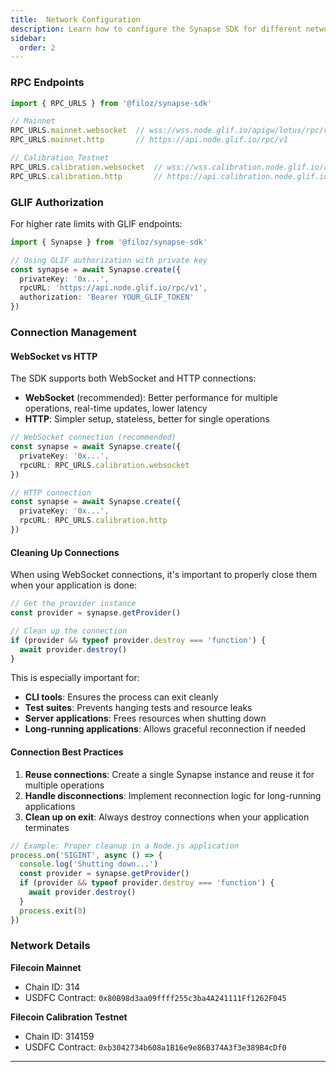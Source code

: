 ```yaml
---
title:  Network Configuration
description: Learn how to configure the Synapse SDK for different networks.
sidebar: 
  order: 2
---
```


### RPC Endpoints

```typescript
import { RPC_URLS } from '@filoz/synapse-sdk'

// Mainnet
RPC_URLS.mainnet.websocket  // wss://wss.node.glif.io/apigw/lotus/rpc/v1
RPC_URLS.mainnet.http       // https://api.node.glif.io/rpc/v1

// Calibration Testnet
RPC_URLS.calibration.websocket  // wss://wss.calibration.node.glif.io/apigw/lotus/rpc/v1
RPC_URLS.calibration.http       // https://api.calibration.node.glif.io/rpc/v1
```

### GLIF Authorization

For higher rate limits with GLIF endpoints:

```typescript
import { Synapse } from '@filoz/synapse-sdk'

// Using GLIF authorization with private key
const synapse = await Synapse.create({
  privateKey: '0x...',
  rpcURL: 'https://api.node.glif.io/rpc/v1',
  authorization: 'Bearer YOUR_GLIF_TOKEN'
})
```

### Connection Management

#### WebSocket vs HTTP

The SDK supports both WebSocket and HTTP connections:

- **WebSocket** (recommended): Better performance for multiple operations, real-time updates, lower latency
- **HTTP**: Simpler setup, stateless, better for single operations

```typescript
// WebSocket connection (recommended)
const synapse = await Synapse.create({
  privateKey: '0x...',
  rpcURL: RPC_URLS.calibration.websocket
})

// HTTP connection
const synapse = await Synapse.create({
  privateKey: '0x...',
  rpcURL: RPC_URLS.calibration.http
})
```

#### Cleaning Up Connections

When using WebSocket connections, it's important to properly close them when your application is done:

```typescript
// Get the provider instance
const provider = synapse.getProvider()

// Clean up the connection
if (provider && typeof provider.destroy === 'function') {
  await provider.destroy()
}
```

This is especially important for:
- **CLI tools**: Ensures the process can exit cleanly
- **Test suites**: Prevents hanging tests and resource leaks
- **Server applications**: Frees resources when shutting down
- **Long-running applications**: Allows graceful reconnection if needed

#### Connection Best Practices

1. **Reuse connections**: Create a single Synapse instance and reuse it for multiple operations
2. **Handle disconnections**: Implement reconnection logic for long-running applications
3. **Clean up on exit**: Always destroy connections when your application terminates

```typescript
// Example: Proper cleanup in a Node.js application
process.on('SIGINT', async () => {
  console.log('Shutting down...')
  const provider = synapse.getProvider()
  if (provider && typeof provider.destroy === 'function') {
    await provider.destroy()
  }
  process.exit(0)
})
```

### Network Details

**Filecoin Mainnet**
- Chain ID: 314
- USDFC Contract: `0x80B98d3aa09ffff255c3ba4A241111Ff1262F045`

**Filecoin Calibration Testnet**
- Chain ID: 314159
- USDFC Contract: `0xb3042734b608a1B16e9e86B374A3f3e389B4cDf0`

---